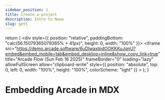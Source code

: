 ```yaml
---
sidebar_position: 1
title: Create a project 
description: Intro to Nowa
slug: gett
---
```



  return (
    <div style={{ position: "relative", paddingBottom: "calc(56.15079365079365% + 41px)", height: 0, width: "100%" }}>
      <iframe 
        src="https://demo.arcade.software/6uDlwaxIpdOOKKKuJqnU?embed&embed_mobile=tab&embed_desktop=inline&show_copy_link=true" 
        title="Arcade Flow (Sun Feb 16 2025)" 
        frameBorder="0" 
        loading="lazy" 
        allowFullScreen 
        allow="clipboard-write"
        style={{ position: "absolute", top: 0, left: 0, width: "100%", height: "100%", colorScheme: "light" }}
      ></iframe>
    </div>
  );
}

# Embedding Arcade in MDX

<ArcadeEmbed />
